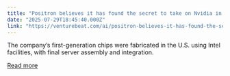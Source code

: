 ```yaml
---
title: "Positron believes it has found the secret to take on Nvidia in AI inference chips — here’s how it could benefit enterprises"
date: "2025-07-29T18:45:40.000Z"
link: "https://venturebeat.com/ai/positron-believes-it-has-found-the-secret-to-take-on-nvidia-in-ai-inference-chips-heres-how-it-could-benefit-enterprises/"
---
```


The company’s first-generation chips were fabricated in the U.S. using Intel facilities, with final server assembly and integration.

[Read more](https://venturebeat.com/ai/positron-believes-it-has-found-the-secret-to-take-on-nvidia-in-ai-inference-chips-heres-how-it-could-benefit-enterprises/)
